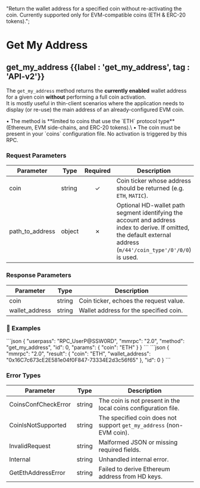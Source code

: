   "Return the wallet address for a specified coin without re-activating the coin. Currently supported only for EVM-compatible coins (ETH & ERC-20 tokens).";

# Get My Address

## get\_my\_address {{label : 'get_my_address', tag : 'API-v2'}}

The `get_my_address` method returns the **currently enabled** wallet address for a given coin **without** performing a full coin activation.\
It is mostly useful in thin-client scenarios where the application needs to display (or re-use) the main address of an already-configured EVM coin.

<Note>
  • The method is **limited to coins that use the `ETH` protocol type** (Ethereum, EVM side-chains, and ERC-20 tokens).\
  • The coin must be present in your `coins` configuration file. No activation is triggered by this RPC.
</Note>

### Request Parameters

| Parameter         | Type   | Required | Description                                                                                                                                                        |
| ----------------- | ------ | :------: | ------------------------------------------------------------------------------------------------------------------------------------------------------------------ |
| coin              | string |     ✓    | Coin ticker whose address should be returned (e.g. `ETH`, `MATIC`).                                                                                                |
| path\_to\_address | object |     ✗    | Optional HD-wallet path segment identifying the account and address index to derive. If omitted, the default external address (`m/44'/coin_type'/0'/0/0`) is used. |

### Response Parameters

| Parameter       | Type   | Description                            |
| --------------- | ------ | -------------------------------------- |
| coin            | string | Coin ticker, echoes the request value. |
| wallet\_address | string | Wallet address for the specified coin. |

### 📌 Examples

<CodeGroup title="Get My Address" tag="POST" label="get_my_address" mm2MethodDecorate="true">
  ```json
  {
    "userpass": "RPC_UserP@SSW0RD",
    "mmrpc": "2.0",
    "method": "get_my_address",
    "id": 0,
    "params": {
      "coin": "ETH"
    }
  }
  ```
</CodeGroup>

<CollapsibleSection expandedText="Hide Get My Address Response" collapsedText="Show Get My Address Response">
  ```json
  {
    "mmrpc": "2.0",
    "result": {
      "coin": "ETH",
      "wallet_address": "0x16C7c673cE2E581e04f0F847-73334E2d3c56f65"
    },
    "id": 0
  }
  ```
</CollapsibleSection>

### Error Types

| Parameter           | Type   | Description                                                          |
| ------------------- | ------ | -------------------------------------------------------------------- |
| CoinsConfCheckError | string | The coin is not present in the local coins configuration file.       |
| CoinIsNotSupported  | string | The specified coin does not support `get_my_address` (non-EVM coin). |
| InvalidRequest      | string | Malformed JSON or missing required fields.                           |
| Internal            | string | Unhandled internal error.                                            |
| GetEthAddressError  | string | Failed to derive Ethereum address from HD keys.                      |
